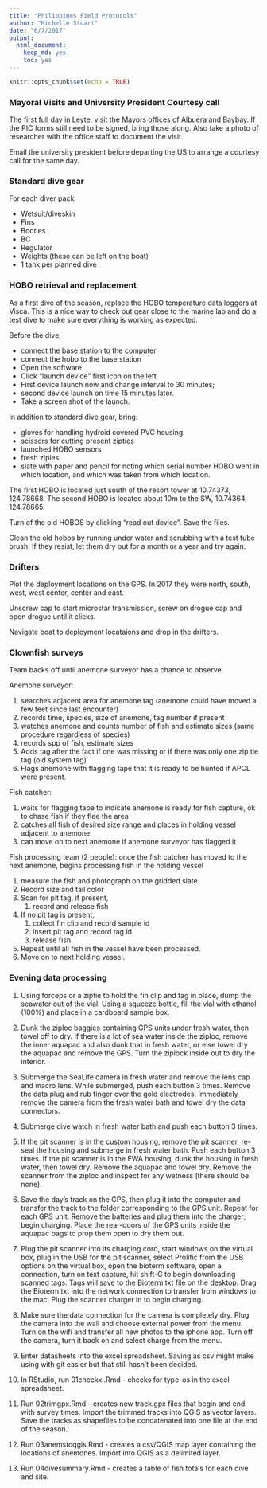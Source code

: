 ```yaml
---
title: "Philippines Field Protocols"
author: "Michelle Stuart"
date: "6/7/2017"
output: 
  html_document: 
    keep_md: yes
    toc: yes
---
```


```r
knitr::opts_chunk$set(echo = TRUE)
```

### Mayoral Visits and University President Courtesy call

The first full day in Leyte, visit the Mayors offices of Albuera and Baybay.  If the PIC forms still need to be signed, bring those along.  Also take a photo of researcher with the office staff to document the visit.  

Email the university president before departing the US to arrange a courtesy call for the same day.

### Standard dive gear
For each diver pack:

* Wetsuit/diveskin
+ Fins
+ Booties
+ BC
+ Regulator
+ Weights (these can be left on the boat)
+ 1 tank per planned dive

### HOBO retrieval and replacement

As a first dive of the season, replace the HOBO temperature data loggers at Visca.  This is a nice way to check out gear close to the marine lab and do a test dive to make sure everything is working as expected.

Before the dive,

* connect the base station to the computer
* connect the hobo to the base station
+ Open the software
+ Click “launch device” first icon on the left 
+ First device launch now and change interval to 30 minutes; 
+ second device launch on time 15 minutes later.
+ Take a screen shot of the launch.

In addition to standard dive gear, bring:

* gloves for handling hydroid covered PVC housing
+ scissors for cutting present zipties
+ launched HOBO sensors
+ fresh zipies
+ slate with paper and pencil for noting which serial number HOBO went in which location, and which was taken from which location.

The first HOBO is located just south of the resort tower at 10.74373, 124.78668.
The second HOBO is located about 10m to the SW, 10.74364, 124.78665.

Turn of the old HOBOS by clicking “read out device”.  Save the files.

Clean the old hobos by running under water and scrubbing with a test tube brush.  If they resist, let them dry out for a month or a year and try again. 

### Drifters
Plot the deployment locations on the GPS.  In 2017 they were north, south, west, west center, center and east.

Unscrew cap to start microstar transmission, screw on drogue cap and open drogue until it clicks.

Navigate boat to deployment locataions and drop in the drifters.

### Clownfish surveys
Team backs off until anemone surveyor has a chance to observe.

Anemone surveyor:

1. searches adjacent area for anemone tag (anemone could have moved a few feet since last encounter)
2. records time, species, size of anemone, tag number if present
3. watches anemone and counts number of fish and estimate sizes (same procedure regardless of species)
4. records spp of fish, estimate sizes
5. Adds tag after the fact if one was missing or if there was only one zip tie tag (old system tag)
6. Flags anemone with flagging tape that it is ready to be hunted if APCL were present.

Fish catcher:

1. waits for flagging tape to indicate anemone is ready for fish capture, ok to chase fish if they flee the area
2. catches all fish of desired size range and places in holding vessel adjacent to anemone
3. can move on to next anemone if anemone surveyor has flagged it

Fish processing team (2 people):
once the fish catcher has moved to the next anemone, begins processing fish in the holding vessel

1. measure the fish and photograph on the gridded slate
2. Record size and tail color
3. Scan for pit tag, if present, 
    1. record and release fish
4. If no pit tag is present, 
    1. collect fin clip and record sample id
    2. insert pit tag and record tag id
    3. release fish
5. Repeat until all fish in the vessel have been processed.
6. Move on to next holding vessel.

### Evening data processing

1. Using forceps or a ziptie to hold the fin clip and tag in place, dump the seawater out of the vial.  Using a squeeze bottle, fill the vial with ethanol (100%) and place in a cardboard sample box.

1. Dunk the ziploc baggies containing GPS units under fresh water, then towel off to dry.  If there is a lot of sea water inside the ziploc, remove the inner aquapac and also dunk that in fresh water, or else towel dry the aquapac and remove the GPS.  Turn the ziplock inside out to dry the interior.

2. Submerge the SeaLife camera in fresh water and remove the lens cap and macro lens.  While submerged, push each button 3 times.  Remove the data plug and rub finger over the gold electrodes.  Immediately remove the camera from the fresh water bath and towel dry the data connectors.

3. Submerge dive watch in fresh water bath and push each button 3 times.

4. If the pit scanner is in the custom housing, remove the pit scanner, re-seal the housing and submerge in fresh water bath.  Push each button 3 times.  If the pit scanner is in the EWA housing, dunk the housing in fresh water, then towel dry.  Remove the aquapac and towel dry. Remove the scanner from the ziploc and inspect for any wetness (there should be none).  

5. Save the day's track on the GPS, then plug it into the computer and transfer the track to the folder corresponding to the GPS unit.  Repeat for each GPS unit.  Remove the batteries and plug them into the charger; begin charging.  Place the rear-doors of the GPS units inside the aquapac bags to prop them open to dry them out.  

6. Plug the pit scanner into its charging cord, start windows on the virtual box, plug in the USB for the pit scanner, select Prolific from the USB options on the virtual box, open the bioterm software, open a connection, turn on text capture, hit shift-G to begin downloading scanned tags.  Tags will save to the Bioterm.txt file on the desktop.  Drag the Bioterm.txt into the network connection to transfer from windows to the mac.  Plug the scanner charger in to begin charging.

7. Make sure the data connection for the camera is completely dry.  Plug the camera into the wall and choose external power from the menu. Turn on the wifi and transfer all new photos to the iphone app. Turn off the camera, turn it back on and select charge from the menu.

8. Enter datasheets into the excel spreadsheet.  Saving as csv might make using with git easier but that still hasn't been decided.

9. In RStudio, run 01checkxl.Rmd - checks for type-os in the excel spreadsheet.

10. Run 02trimgpx.Rmd - creates new track.gpx files that begin and end with survey times.  Import the trimmed tracks into QGIS as vector layers.  Save the tracks as shapefiles to be concatenated into one file at the end of the season.

11. Run 03anemstoqgis.Rmd - creates a csv/QGIS map layer containing the locations of anemones.  Import into QGIS as a delimited layer.

12. Run 04divesummary.Rmd - creates a table of fish totals for each dive and site.
